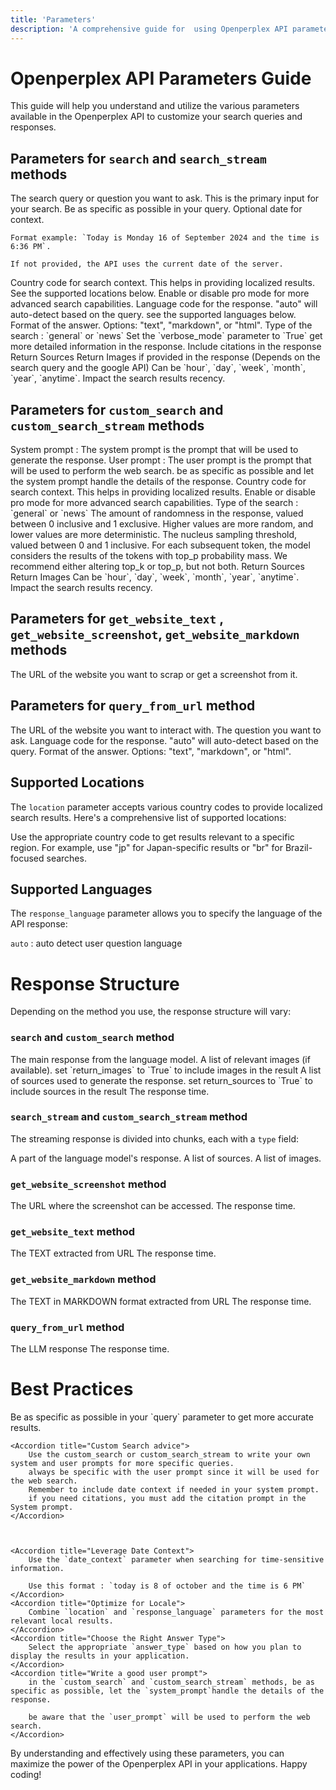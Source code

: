 ```yaml
---
title: 'Parameters'
description: 'A comprehensive guide for  using Openperplex API parameters effectively'
---
```


# Openperplex API Parameters Guide

This guide will help you understand and utilize the various parameters available in the Openperplex API to customize your search queries and responses.

## Parameters for `search` and `search_stream` methods

<ParamField query="query" type="string" required>
    The search query or question you want to ask. This is the primary input for your search.
    Be as specific as possible in your query.
</ParamField>

<ParamField query="date_context" type="string">
    Optional date for context. 
    
    Format example: `Today is Monday 16 of September 2024 and the time is 6:36 PM`.

    If not provided, the API uses the current date of the server.

</ParamField>

<ParamField query="location" type="string" default="us">
    Country code for search context. This helps in providing localized results.
    See the supported locations below.
</ParamField>

<ParamField query="pro_mode" type="boolean" default="False">
    Enable or disable pro mode for more advanced search capabilities.
</ParamField>

<ParamField query="response_language" type="string" default="auto">
    Language code for the response. "auto" will auto-detect based on the query. see the supported languages below.
</ParamField>

<ParamField query="answer_type" type="string" default="text">
    Format of the answer. Options: "text", "markdown", or "html".
</ParamField>

<ParamField query="search_type" type="string" default="general">
    Type of the search : `general` or `news`
</ParamField>

<ParamField query="verbose_mode" type="boolean" default="False">
    Set the `verbose_mode` parameter to `True` get more detailed information in the response.
</ParamField>

<ParamField query="return_citations" type="boolean" default="False">
    Include citations in the response
</ParamField>

<ParamField query="return_sources" type="boolean" default="False">
    Return Sources
</ParamField>

<ParamField query="return_images" type="boolean" default="False">
    Return Images if provided in the response (Depends on the search query and the google API)
</ParamField>

<ParamField query="recency_filter" type="string" default="anytime">
    Can be `hour`, `day`, `week`, `month`, `year`, `anytime`. Impact the search results recency.
</ParamField>



## Parameters for `custom_search` and `custom_search_stream` methods

<ParamField query="system_prompt" type="string" required>
    System prompt : The system prompt is the prompt that will be used to generate the response.
</ParamField>

<ParamField query="user_prompt" type="string" required>
    User prompt : The user prompt is the prompt that will be used to perform the web search. be as specific as possible and let the system prompt handle the details of the response.
</ParamField>

<ParamField query="location" type="string" default="us">
    Country code for search context. This helps in providing localized results.
</ParamField>

<ParamField query="pro_mode" type="boolean" default="false">
    Enable or disable pro mode for more advanced search capabilities.
</ParamField>

<ParamField query="search_type" type="string" default="general">
    Type of the search : `general` or `news`
</ParamField>


<ParamField query="temperature" type="number" default="0.2">
    The amount of randomness in the response, valued between 0 inclusive and 1 exclusive. Higher values are more random, and lower values are more deterministic.
</ParamField>

<ParamField query="top_p" type="number" default="0.9">
  The nucleus sampling threshold, valued between 0 and 1 inclusive. For each subsequent token, the model considers the results of the tokens with top_p probability mass. We recommend either altering top_k or top_p, but not both.
</ParamField>

<ParamField query="return_sources" type="boolean" default="false">
    Return Sources
</ParamField>

<ParamField query="return_images" type="boolean" default="false">
    Return Images
</ParamField>

<ParamField query="recency_filter" type="string" default="anytime">
    Can be `hour`, `day`, `week`, `month`, `year`, `anytime`. Impact the search results recency.
</ParamField>




## Parameters for `get_website_text` , `get_website_screenshot`, `get_website_markdown` methods

<ParamField query="url" type="string" required>
    The URL of the website you want to scrap or get a screenshot from it.
</ParamField>


## Parameters for `query_from_url`  method

<ParamField query="url" type="string" required>
    The URL of the website you want to interact with.
</ParamField>

<ParamField query="query" type="string" required>
       The question you want to ask. 
</ParamField>

<ParamField query="response_language" type="string" default="auto">
    Language code for the response. "auto" will auto-detect based on the query.
</ParamField>

<ParamField query="answer_type" type="string" default="text">
    Format of the answer. Options: "text", "markdown", or "html".
</ParamField>


## Supported Locations

The `location` parameter accepts various country codes to provide localized search results. Here's a comprehensive list of supported locations:

<CardGroup cols={4}>
    <Card title="🇺🇸 us" body="United States" />
    <Card title="🇨🇦 ca" body="Canada" />
    <Card title="🇬🇧 uk" body="United Kingdom" />
    <Card title="🇲🇽 mx" body="Mexico" />
    <Card title="🇪🇸 es" body="Spain" />
    <Card title="🇩🇪 de" body="Germany" />
    <Card title="🇫🇷 fr" body="France" />
    <Card title="🇵🇹 pt" body="Portugal" />
    <Card title="🇧🇪 be" body="Belgium" />
    <Card title="🇳🇱 nl" body="Netherlands" />
    <Card title="🇨🇭 ch" body="Switzerland" />
    <Card title="🇳🇴 no" body="Norway" />
    <Card title="🇸🇪 se" body="Sweden" />
    <Card title="🇦🇹 at" body="Austria" />
    <Card title="🇩🇰 dk" body="Denmark" />
    <Card title="🇫🇮 fi" body="Finland" />
    <Card title="🇹🇷 tr" body="Turkey" />
    <Card title="🇮🇹 it" body="Italy" />
    <Card title="🇵🇱 pl" body="Poland" />
    <Card title="🇷🇺 ru" body="Russia" />
    <Card title="🇿🇦 za" body="South Africa" />
    <Card title="🇦🇪 ae" body="United Arab Emirates" />
    <Card title="🇸🇦 sa" body="Saudi Arabia" />
    <Card title="🇦🇷 ar" body="Argentina" />
    <Card title="🇧🇷 br" body="Brazil" />
    <Card title="🇦🇺 au" body="Australia" />
    <Card title="🇨🇳 cn" body="China" />
    <Card title="🇰🇷 kr" body="Korea" />
    <Card title="🇯🇵 jp" body="Japan" />
    <Card title="🇮🇳 in" body="India" />
    <Card title="🇵🇸 ps" body="Palestine" />
    <Card title="🇰🇼 kw" body="Kuwait" />
    <Card title="🇴🇲 om" body="Oman" />
    <Card title="🇶🇦 qa" body="Qatar" />
    <Card title="🇮🇱 il" body="Israel" />
    <Card title="🇲🇦 ma" body="Morocco" />
    <Card title="🇪🇬 eg" body="Egypt" />
    <Card title="🇮🇷 ir" body="Iran" />
    <Card title="🇱🇾 ly" body="Libya" />
    <Card title="🇾🇪 ye" body="Yemen" />
    <Card title="🇮🇩 id" body="Indonesia" />
    <Card title="🇵🇰 pk" body="Pakistan" />
    <Card title="🇧🇩 bd" body="Bangladesh" />
    <Card title="🇲🇾 my" body="Malaysia" />
    <Card title="🇵🇭 ph" body="Philippines" />
    <Card title="🇹🇭 th" body="Thailand" />
    <Card title="🇻🇳 vn" body="Vietnam" />
</CardGroup>

<Tip>
    Use the appropriate country code to get results relevant to a specific region. For example, use "jp" for Japan-specific results or "br" for Brazil-focused searches.
</Tip>

## Supported Languages

The `response_language` parameter allows you to specify the language of the API response:

`auto` : auto detect user question language

<CardGroup cols={3}>
    <Card title="auto" body="Auto-detect (default)" />
    <Card title="en" body="English" />
    <Card title="fr" body="French" />
    <Card title="es" body="Spanish" />
    <Card title="de" body="German" />
    <Card title="it" body="Italian" />
    <Card title="pt" body="Portuguese" />
    <Card title="nl" body="Dutch" />
    <Card title="ja" body="Japanese" />
    <Card title="ko" body="Korean" />
    <Card title="zh" body="Chinese" />
    <Card title="ar" body="Arabic" />
    <Card title="ru" body="Russian" />
    <Card title="tr" body="Turkish" />
    <Card title="hi" body="Hindi" />
</CardGroup>

# Response Structure

Depending on the method you use, the response structure will vary:

### `search` and `custom_search` method

<ResponseField name="llm_response" type="string">
    The main response from the language model.
</ResponseField>

<ResponseField name="images" type="array">
    A list of relevant images (if available).
    set `return_images` to `True` to include images in the result
</ResponseField>

<ResponseField name="sources" type="array">
    A list of sources used to generate the response.
    set return_sources to `True` to include sources in the result
</ResponseField>


<ResponseField name="response_time" type="string">
   The response time.
</ResponseField>


### `search_stream` and `custom_search_stream` method

The streaming response is divided into chunks, each with a `type` field:

<ResponseField name="llm" type="type">
    <Expandable title="Properties">
        <ResponseField name="text" type="string">
            A part of the language model's response.
        </ResponseField>
    </Expandable>
</ResponseField>

<ResponseField name="sources" type="type">
    <Expandable title="Properties">
        <ResponseField name="data" type="array">
            A list of sources.
        </ResponseField>
    </Expandable>
</ResponseField>

<ResponseField name="images" type="type">
    <Expandable title="Properties">
        <ResponseField name="data" type="array">
            A list of images.
        </ResponseField>
    </Expandable>
</ResponseField>


### `get_website_screenshot` method

<ResponseField name="url" type="string">
    The URL where the screenshot can be accessed.
</ResponseField>

<ResponseField name="response_time" type="string">
    The response time.
</ResponseField>

### `get_website_text` method

<ResponseField name="text" type="string">
    The TEXT extracted from URL
</ResponseField>

<ResponseField name="response_time" type="string">
    The response time.
</ResponseField>

### `get_website_markdown` method

<ResponseField name="markdown" type="string">
    The TEXT in MARKDOWN format extracted from URL
</ResponseField>

<ResponseField name="response_time" type="string">
    The response time.
</ResponseField>

### `query_from_url` method

<ResponseField name="llm_response" type="string">
    The LLM response
</ResponseField>

<ResponseField name="response_time" type="string">
    The response time.
</ResponseField>

# Best Practices

<AccordionGroup>
    <Accordion title="Use Specific Queries">
        Be as specific as possible in your `query` parameter to get more accurate results.
    </Accordion>

    <Accordion title="Custom Search advice">
        Use the custom_search or custom_search_stream to write your own system and user prompts for more specific queries.
        always be specific with the user prompt since it will be used for the web search.
        Remember to include date context if needed in your system prompt.
        if you need citations, you must add the citation prompt in the System prompt.
    </Accordion>



    <Accordion title="Leverage Date Context">
        Use the `date_context` parameter when searching for time-sensitive information. 

        Use this format : `today is 8 of october and the time is 6 PM`
    </Accordion>
    <Accordion title="Optimize for Locale">
        Combine `location` and `response_language` parameters for the most relevant local results.
    </Accordion>
    <Accordion title="Choose the Right Answer Type">
        Select the appropriate `answer_type` based on how you plan to display the results in your application.
    </Accordion>
    <Accordion title="Write a good user prompt">
        in the `custom_search` and `custom_search_stream` methods, be as specific as possible, let the `system_prompt`handle the details of the response.

        be aware that the `user_prompt` will be used to perform the web search.
    </Accordion>
</AccordionGroup>

By understanding and effectively using these parameters, you can maximize the power of the Openperplex API in your applications. Happy coding!